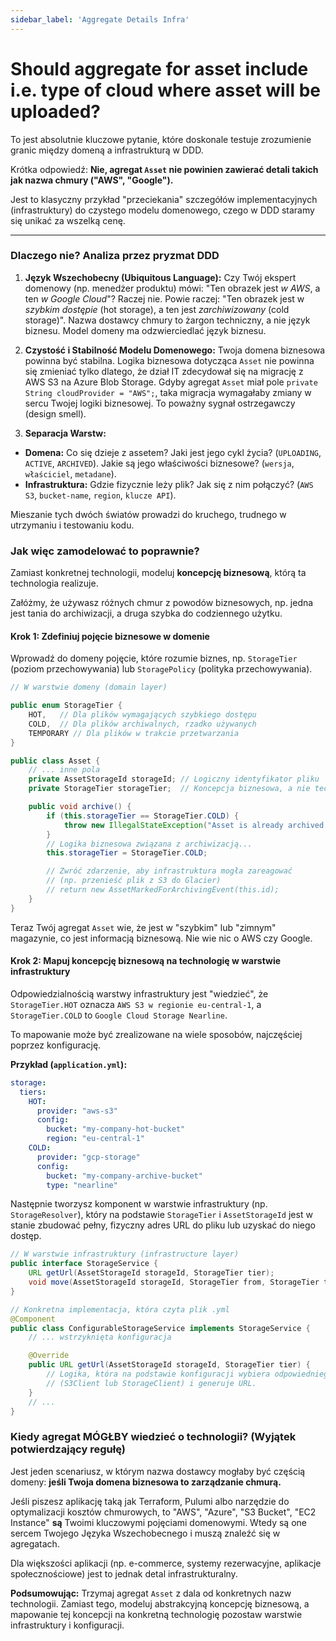 ```yaml
---
sidebar_label: 'Aggregate Details Infra'
---
```


# Should aggregate for asset include i.e. type of cloud where asset will be uploaded?


To jest absolutnie kluczowe pytanie, które doskonale testuje zrozumienie granic między domeną a infrastrukturą w DDD.

Krótka odpowiedź: **Nie, agregat `Asset` nie powinien zawierać detali takich jak nazwa chmury ("AWS", "Google").**

Jest to klasyczny przykład "przeciekania" szczegółów implementacyjnych (infrastruktury) do czystego modelu domenowego, czego w DDD staramy się unikać za wszelką cenę.

---

### Dlaczego nie? Analiza przez pryzmat DDD

1.  **Język Wszechobecny (Ubiquitous Language):** Czy Twój ekspert domenowy (np. menedżer produktu) mówi: "Ten obrazek jest *w AWS*, a ten *w Google Cloud*"? Raczej nie. Powie raczej: "Ten obrazek jest w *szybkim dostępie* (hot storage), a ten jest *zarchiwizowany* (cold storage)". Nazwa dostawcy chmury to żargon techniczny, a nie język biznesu. Model domeny ma odzwierciedlać język biznesu.

2.  **Czystość i Stabilność Modelu Domenowego:** Twoja domena biznesowa powinna być stabilna. Logika biznesowa dotycząca `Asset` nie powinna się zmieniać tylko dlatego, że dział IT zdecydował się na migrację z AWS S3 na Azure Blob Storage. Gdyby agregat `Asset` miał pole `private String cloudProvider = "AWS";`, taka migracja wymagałaby zmiany w sercu Twojej logiki biznesowej. To poważny sygnał ostrzegawczy (design smell).

3.  **Separacja Warstw:**
*   **Domena:** Co się dzieje z assetem? Jaki jest jego cykl życia? (`UPLOADING`, `ACTIVE`, `ARCHIVED`). Jakie są jego właściwości biznesowe? (`wersja`, `właściciel`, `metadane`).
*   **Infrastruktura:** Gdzie fizycznie leży plik? Jak się z nim połączyć? (`AWS S3`, `bucket-name`, `region`, `klucze API`).

Mieszanie tych dwóch światów prowadzi do kruchego, trudnego w utrzymaniu i testowaniu kodu.

### Jak więc zamodelować to poprawnie?

Zamiast konkretnej technologii, modeluj **koncepcję biznesową**, którą ta technologia realizuje.

Załóżmy, że używasz różnych chmur z powodów biznesowych, np. jedna jest tania do archiwizacji, a druga szybka do codziennego użytku.

#### Krok 1: Zdefiniuj pojęcie biznesowe w domenie

Wprowadź do domeny pojęcie, które rozumie biznes, np. `StorageTier` (poziom przechowywania) lub `StoragePolicy` (polityka przechowywania).

```java
// W warstwie domeny (domain layer)

public enum StorageTier {
    HOT,   // Dla plików wymagających szybkiego dostępu
    COLD,  // Dla plików archiwalnych, rzadko używanych
    TEMPORARY // Dla plików w trakcie przetwarzania
}

public class Asset {
    // ... inne pola
    private AssetStorageId storageId; // Logiczny identyfikator pliku
    private StorageTier storageTier;  // Koncepcja biznesowa, a nie technologia!

    public void archive() {
        if (this.storageTier == StorageTier.COLD) {
            throw new IllegalStateException("Asset is already archived.");
        }
        // Logika biznesowa związana z archiwizacją...
        this.storageTier = StorageTier.COLD;

        // Zwróć zdarzenie, aby infrastruktura mogła zareagować
        // (np. przenieść plik z S3 do Glacier)
        // return new AssetMarkedForArchivingEvent(this.id);
    }
}
```
Teraz Twój agregat `Asset` wie, że jest w "szybkim" lub "zimnym" magazynie, co jest informacją biznesową. Nie wie nic o AWS czy Google.

#### Krok 2: Mapuj koncepcję biznesową na technologię w warstwie infrastruktury

Odpowiedzialnością warstwy infrastruktury jest "wiedzieć", że `StorageTier.HOT` oznacza `AWS S3 w regionie eu-central-1`, a `StorageTier.COLD` to `Google Cloud Storage Nearline`.

To mapowanie może być zrealizowane na wiele sposobów, najczęściej poprzez konfigurację.

**Przykład (`application.yml`):**
```yaml
storage:
  tiers:
    HOT:
      provider: "aws-s3"
      config:
        bucket: "my-company-hot-bucket"
        region: "eu-central-1"
    COLD:
      provider: "gcp-storage"
      config:
        bucket: "my-company-archive-bucket"
        type: "nearline"
```

Następnie tworzysz komponent w warstwie infrastruktury (np. `StorageResolver`), który na podstawie `StorageTier` i `AssetStorageId` jest w stanie zbudować pełny, fizyczny adres URL do pliku lub uzyskać do niego dostęp.

```java
// W warstwie infrastruktury (infrastructure layer)
public interface StorageService {
    URL getUrl(AssetStorageId storageId, StorageTier tier);
    void move(AssetStorageId storageId, StorageTier from, StorageTier to);
}

// Konkretna implementacja, która czyta plik .yml
@Component
public class ConfigurableStorageService implements StorageService {
    // ... wstrzyknięta konfiguracja

    @Override
    public URL getUrl(AssetStorageId storageId, StorageTier tier) {
        // Logika, która na podstawie konfiguracji wybiera odpowiedniego klienta
        // (S3Client lub StorageClient) i generuje URL.
    }
    // ...
}
```

### Kiedy agregat MÓGŁBY wiedzieć o technologii? (Wyjątek potwierdzający regułę)

Jest jeden scenariusz, w którym nazwa dostawcy mogłaby być częścią domeny: **jeśli Twoja domena biznesowa to zarządzanie chmurą.**

Jeśli piszesz aplikację taką jak Terraform, Pulumi albo narzędzie do optymalizacji kosztów chmurowych, to "AWS", "Azure", "S3 Bucket", "EC2 Instance" **są** Twoimi kluczowymi pojęciami domenowymi. Wtedy są one sercem Twojego Języka Wszechobecnego i muszą znaleźć się w agregatach.

Dla większości aplikacji (np. e-commerce, systemy rezerwacyjne, aplikacje społecznościowe) jest to jednak detal infrastrukturalny.

**Podsumowując:** Trzymaj agregat `Asset` z dala od konkretnych nazw technologii. Zamiast tego, modeluj abstrakcyjną koncepcję biznesową, a mapowanie tej koncepcji na konkretną technologię pozostaw warstwie infrastruktury i konfiguracji.